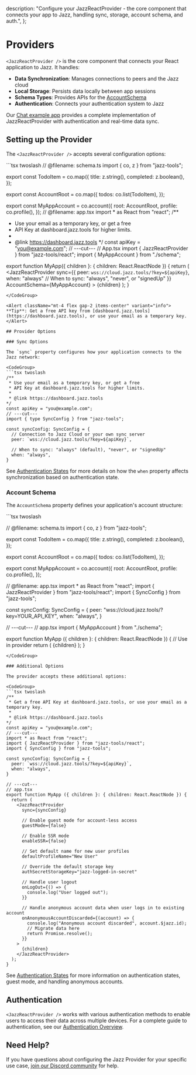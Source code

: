   description: "Configure your JazzReactProvider - the core component that connects your app to Jazz, handling sync, storage, account schema, and auth.",
};


# Providers

`<JazzReactProvider />` is the core component that connects your React application to Jazz. It handles:

- **Data Synchronization**: Manages connections to peers and the Jazz cloud
- **Local Storage**: Persists data locally between app sessions
- **Schema Types**: Provides APIs for the [AccountSchema](/docs/schemas/accounts-and-migrations)
- **Authentication**: Connects your authentication system to Jazz

Our [Chat example app](https://jazz.tools/examples#chat) provides a complete implementation of JazzReactProvider with authentication and real-time data sync.

## Setting up the Provider

The `<JazzReactProvider />` accepts several configuration options:

<CodeGroup>
```tsx twoslash
// @filename: schema.ts
import { co, z } from "jazz-tools";

export const TodoItem = co.map({
  title: z.string(),
  completed: z.boolean(),
});

export const AccountRoot = co.map({
  todos: co.list(TodoItem),
});

export const MyAppAccount = co.account({
  root: AccountRoot,
  profile: co.profile(),
});
// @filename: app.tsx
import * as React from "react";
/**
 * Use your email as a temporary key, or get a free
 * API Key at dashboard.jazz.tools for higher limits.
 * 
 * @link https://dashboard.jazz.tools
*/
const apiKey = "you@example.com";
// ---cut---
// App.tsx
import { JazzReactProvider } from "jazz-tools/react";
import { MyAppAccount } from "./schema";

export function MyApp({ children }: { children: React.ReactNode }) {
  return (
    <JazzReactProvider
      sync={{
        peer: `wss://cloud.jazz.tools/?key=${apiKey}`,
        when: "always" // When to sync: "always", "never", or "signedUp"
      }}
      AccountSchema={MyAppAccount}
    >
      {children}
    </JazzReactProvider>
  );
}
```
</CodeGroup>

<Alert className="mt-4 flex gap-2 items-center" variant="info">
**Tip**: Get a free API key from [dashboard.jazz.tools](https://dashboard.jazz.tools), or use your email as a temporary key.
</Alert>

## Provider Options

### Sync Options

The `sync` property configures how your application connects to the Jazz network:

<CodeGroup>
```tsx twoslash
/**
 * Use your email as a temporary key, or get a free
 * API Key at dashboard.jazz.tools for higher limits.
 * 
 * @link https://dashboard.jazz.tools
*/
const apiKey = "you@example.com";
// ---cut---
import { type SyncConfig } from "jazz-tools";

const syncConfig: SyncConfig = {
  // Connection to Jazz Cloud or your own sync server
  peer: `wss://cloud.jazz.tools/?key=${apiKey}`,

  // When to sync: "always" (default), "never", or "signedUp"
  when: "always",
}
```
</CodeGroup>

See [Authentication States](/docs/authentication/authentication-states#controlling-sync-for-different-authentication-states) for more details on how the `when` property affects synchronization based on authentication state.

### Account Schema

The `AccountSchema` property defines your application's account structure:

<CodeGroup>
```tsx twoslash

// @filename: schema.ts
import { co, z } from "jazz-tools";

export const TodoItem = co.map({
  title: z.string(),
  completed: z.boolean(),
});

export const AccountRoot = co.map({
  todos: co.list(TodoItem),
});

export const MyAppAccount = co.account({
  root: AccountRoot,
  profile: co.profile(),
});

// @filename: app.tsx
import * as React from "react";
import { JazzReactProvider } from "jazz-tools/react";
import { SyncConfig } from "jazz-tools";

const syncConfig: SyncConfig = {
  peer: "wss://cloud.jazz.tools/?key=YOUR_API_KEY",
  when: "always",
}

// ---cut---
// app.tsx
import { MyAppAccount } from "./schema";

export function MyApp ({ children }: { children: React.ReactNode }) {
  // Use in provider
  return (
    <JazzReactProvider
      sync={syncConfig}
      AccountSchema={MyAppAccount}
    >
      {children}
    </JazzReactProvider>
  );
}
```
</CodeGroup>

### Additional Options

The provider accepts these additional options:

<CodeGroup>
```tsx twoslash
/**
 * Get a free API Key at dashboard.jazz.tools, or use your email as a temporary key.
 * 
 * @link https://dashboard.jazz.tools
*/
const apiKey = "you@example.com";
// ---cut---
import * as React from "react";
import { JazzReactProvider } from "jazz-tools/react";
import { SyncConfig } from "jazz-tools";

const syncConfig: SyncConfig = {
  peer: `wss://cloud.jazz.tools/?key=${apiKey}`,
  when: "always",
}

// ---cut---
// app.tsx
export function MyApp ({ children }: { children: React.ReactNode }) {
  return (
    <JazzReactProvider
      sync={syncConfig}

      // Enable guest mode for account-less access
      guestMode={false}

      // Enable SSR mode
      enableSSR={false}

      // Set default name for new user profiles
      defaultProfileName="New User"

      // Override the default storage key
      authSecretStorageKey="jazz-logged-in-secret"

      // Handle user logout
      onLogOut={() => {
        console.log("User logged out");
      }}

      // Handle anonymous account data when user logs in to existing account
      onAnonymousAccountDiscarded={(account) => {
        console.log("Anonymous account discarded", account.$jazz.id);
        // Migrate data here
        return Promise.resolve();
      }}
    >
      {children}
    </JazzReactProvider>
  );
}
```
</CodeGroup>

See [Authentication States](/docs/authentication/authentication-states) for more information on authentication states, guest mode, and handling anonymous accounts.

## Authentication

`<JazzReactProvider />` works with various authentication methods to enable users to access their data across multiple devices. For a complete guide to authentication, see our [Authentication Overview](/docs/authentication/overview).

## Need Help?

If you have questions about configuring the Jazz Provider for your specific use case, [join our Discord community](https://discord.gg/utDMjHYg42) for help.
